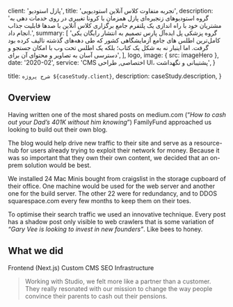
  client: 'پازل استودیو',
  title: 'تجربه متفاوت کلاس آنلاین استودیویی',
  description:
    'گروه استودیوهای زنجیره‌ای پازل همزمان با کرونا تغییری در روی خدمات دهی به مشتریان خود با راه اندازی یک پلتفرم جامع برگزاری کلاس آنلاین با صدها قابلیت جذاب انجام داد.',
  summary: [
    'گروه پزشکی پل ایده‌آل پارس تصمیم به انتشار رایگان یکی کامل‌ترین اطلس های جامع آزمایشگاهی کشور که طی دهه‌های گذشته تالیف کرده بود گرفت. اما اینبار نه به شکل یک کتاب؛ بلکه یک اطلس تحت وب با امکان جستجو و دسترسی آسان به تصاویر و محتوای آن برای',
  ],
  logo,
  image: { src: imageHero },
  date: '2020-02',
  service: 'CMS اختصاصی, طراحی UI، پشتیبانی و نگهداشت',
}

  title: `شرح پروژه ${caseStudy.client}`,
  description: caseStudy.description,
}

## Overview

Having written one of the most shared posts on medium.com (“_How to cash out your Dad’s 401K without him knowing_”) FamilyFund approached us looking to build out their own blog.

The blog would help drive new traffic to their site and serve as a resource-hub for users already trying to exploit their network for money. Because it was so important that they own their own content, we decided that an on-prem solution would be best.

We installed 24 Mac Minis bought from craigslist in the storage cupboard of their office. One machine would be used for the web server and another one for the build server. The other 22 were for redundancy, and to DDOS squarespace.com every few months to keep them on their toes.

To optimise their search traffic we used an innovative technique. Every post has a shadow post only visible to web crawlers that is some variation of _“Gary Vee is looking to invest in new founders”_. Like bees to honey.

## What we did

<TagList>
  <TagListItem>Frontend (Next.js)</TagListItem>
  <TagListItem>Custom CMS</TagListItem>
  <TagListItem>SEO</TagListItem>
  <TagListItem>Infrastructure</TagListItem>
</TagList>

<Blockquote
  author={{ name: 'Debra Fiscal', role: 'CEO of FamilyFund' }}
  image={{ src: imageDebraFiscal }}
>
  Working with Studio, we felt more like a partner than a customer. They really
  resonated with our mission to change the way people convince their parents to
  cash out their pensions.
</Blockquote>

<StatList>
  <StatListItem value="25%" label="Less traffic" />
  <StatListItem value="10x" label="Page load times" />
  <StatListItem value="15%" label="Higher infra costs" />
  <StatListItem value="$1.2M" label="Legal fees" />
</StatList>
